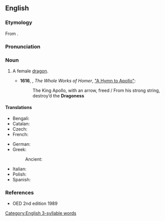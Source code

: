 ==English==

===Etymology===
From {{suffix|en|dragon|ess}}.

===Pronunciation===
{{IPA|en|/ˈdɹæɡənɛs/}}

===Noun===
{{en-noun}}

# {{lb|en|rare|archaic|mostly|figurative}} A female [[dragon]].
#* '''1616''', {{w|George Chapman}}, ''The Whole Works of Homer'', [https://www.gutenberg.org/files/48895/48895-h/48895-h.htm#chap27 "A Hymn to Apollo"]:
#*: The King Apollo, with an arrow, freed / From his strong string, destroy’d the '''Dragoness'''

====Translations====
{{trans-top|a female dragon}}
* Bengali: {{t|bn|আজদাহাণী|tr=azdahaṇī}}
* Catalan: {{t+|ca|dragona|f}}
* Czech: {{t+|cs|dračice|f}}
* French: {{t+|fr|dracène|f}}
{{trans-mid}}
* German: {{t+|de|Drachin|f}}
* Greek:
*: Ancient: {{t|grc|δράκαινα|f}}
* Italian: {{t|it|dragonessa|f}}
* Polish: {{t+|pl|smoczyca|f}}
* Spanish: {{t+|es|dragona|f}}
{{trans-bottom}}

===References===
* OED 2nd edition 1989

[[Category:English 3-syllable words]]